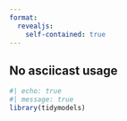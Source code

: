 ```yaml
---
format:
  revealjs:
    self-contained: true
---
```


## No asciicast usage

```r
#| echo: true
#| message: true
library(tidymodels)
```
